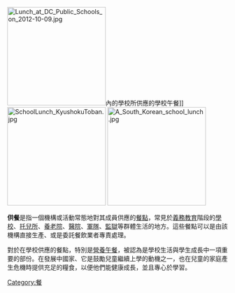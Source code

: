 {{unreferenced|time=2016-12-14T06:16:48+00:00}}
[[File:Lunch_at_DC_Public_Schools_on_2012-10-09.jpg|225px]]內的學校所供應的學校午餐]]
[[File:SchoolLunch_KyushokuToban.jpg|225px]]
[[File:A_South_Korean_school_lunch.jpg|225px]]

'''供餐'''是指一個機構或活動常態地對其成員供應的[[餐點|餐點]]，常見於[[義務教育|義務教育]]階段的[[學校|學校]]、[[托兒所|托兒所]]、[[養老院|養老院]]、[[醫院|醫院]]、[[軍隊|軍隊]]、[[監獄|監獄]]等群體生活的地方。這些餐點可以是由該機構直接生產、或是委託餐飲業者專責處理。

對於在學校供應的餐點，特別是[[營養午餐|營養午餐]]，被認為是學校生活與學生成長中一項重要的部份。在發展中國家、它是鼓勵兒童繼續上學的動機之一，也在兒童的家庭產生危機時提供充足的糧食，以便他們能健康成長，並且專心於學習。

[[Category:餐|Category:餐]]